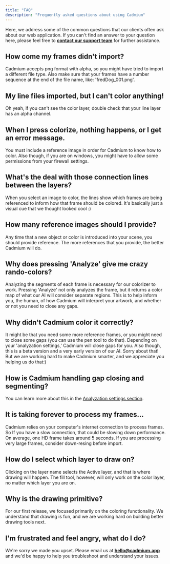 ```yaml
---
title: "FAQ"
description: "Frequently asked questions about using Cadmium"
---
```


Here, we address some of the common questions that our clients often ask about our web application. If you can't find an answer to your question here, please feel free to [**contact our support team**](/index#contacting-support) for further assistance.

## How come my frames didn't import?

Cadmium accepts png format with alpha, so you might have tried to import a different file type. Also make sure that your frames have a number sequence at the end of the file name, like: 'fredDog_001.png'.

## My line files imported, but I can't color anything!

Oh yeah, if you can't see the color layer, double check that your line layer has an alpha channel.

## When I press colorize, nothing happens, or I get an error message.

You must include a reference image in order for Cadmium to know how to color. Also though, if you are on windows, you might have to allow some permissions from your firewall settings.

## What's the deal with those connection lines between the layers?

When you select an image to color, the lines show which frames are being referenced to inform how that frame should be colored. It's basically just a visual cue that we thought looked cool :)

## How many reference images should I provide?

Any time that a new object or color is introduced into your scene, you should provide reference. The more references that you provide, the better Cadmium will do.

## Why does pressing 'Analyze' give me crazy rando-colors?

Analyzing the segments of each frame is necessary for our colorizer to work. Pressing 'Analyze' not only analyzes the frame, but it returns a color map of what our AI will consider separate regions. This is to help inform you, the human, of how Cadmium will interpret your artwork, and whether or not you need to close any gaps.

## Why didn't Cadmium color it correctly?

It might be that you need some more reference frames, or you might need to close some gaps (you can use the pen tool to do that). Depending on your 'analyzation settings,' Cadmium will close gaps for you. Also though, this is a beta version and a very early version of our AI. Sorry about that! But we are working hard to make Cadmium smarter, and we appreciate you helping us do that:)

## How is Cadmium handling gap closing and segmenting?

You can learn more about this in the [Analyzation settings section](/analyzing-frames).

## It is taking forever to process my frames...

Cadmium relies on your computer's internet connection to process frames. So If you have a slow connection, that could be slowing down performance. On average, one HD frame takes around 5 seconds. If you are processing very large frames, consider down-resing before import.

## How do I select which layer to draw on?

Clicking on the layer name selects the Active layer, and that is where drawing will happen. The fill tool, however, will only work on the color layer, no matter which layer you are on.

## Why is the drawing primitive?

For our first release, we focused primarily on the coloring functionality. We understand that drawing is fun, and we are working hard on building better drawing tools next.

## I'm frustrated and feel angry, what do I do?

We're sorry we made you upset. Please email us at **hello@cadmium.app** and we'd be happy to help you troubleshoot and understand your issues.

